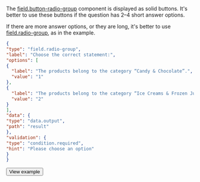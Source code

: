 The [field.button-radio-group](/docs/template-builder/reference/field.button-radio-group) component is displayed as solid buttons. It's better to use these buttons if the question has 2–4 short answer options.

  If there are more answer options, or they are long, it's better to use [field.radio-group](/docs/template-builder/reference/field.radio-group), as in the example.

  <Cut title="Show code">

  ```json
  {
"type": "field.radio-group",
"label": "Choose the correct statement:",
"options": [
  {
    "label": "The products belong to the category “Candy & Chocolate”.",
    "value": "1"
  },
  {
    "label": "The products belong to the category “Ice Creams & Frozen Juices”.",
    "value": "2"
  }
],
"data": {
  "type": "data.output",
  "path": "result"
},
"validation": {
  "type": "condition.required",
  "hint": "Please choose an option"
}
  }
  ```

  </Cut>

  <Button themeColor="light" view="default" size="l" type="link" url="https://ya.cc/t/AIl36VxY3ttChc">View example</Button>
